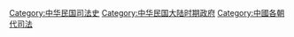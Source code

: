 [[Category:中华民国司法史|Category:中华民国司法史]]
[[Category:中华民国大陆时期政府|Category:中华民国大陆时期政府]]
[[Category:中國各朝代司法|Category:中國各朝代司法]]